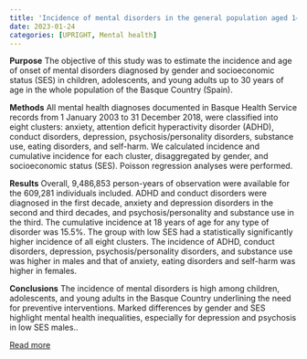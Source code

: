 ```yaml
---
title: 'Incidence of mental disorders in the general population aged 1–30 years disaggregated by gender and socioeconomic status'
date: 2023-01-24
categories: [UPRIGHT, Mental health]
---
```

**Purpose**
The objective of this study was to estimate the incidence and age of onset of mental disorders diagnosed by gender and socioeconomic status (SES) in children, adolescents, and young adults up to 30 years of age in the whole population of the Basque Country (Spain).

**Methods**
All mental health diagnoses documented in Basque Health Service records from 1 January 2003 to 31 December 2018, were classified into eight clusters: anxiety, attention deficit hyperactivity disorder (ADHD), conduct disorders, depression, psychosis/personality disorders, substance use, eating disorders, and self-harm. We calculated incidence and cumulative incidence for each cluster, disaggregated by gender, and socioeconomic status (SES). Poisson regression analyses were performed.

**Results**
Overall, 9,486,853 person-years of observation were available for the 609,281 individuals included. ADHD and conduct disorders were diagnosed in the first decade, anxiety and depression disorders in the second and third decades, and psychosis/personality and substance use in the third. The cumulative incidence at 18 years of age for any type of disorder was 15.5%. The group with low SES had a statistically significantly higher incidence of all eight clusters. The incidence of ADHD, conduct disorders, depression, psychosis/personality disorders, and substance use was higher in males and that of anxiety, eating disorders and self-harm was higher in females.

**Conclusions**
The incidence of mental disorders is high among children, adolescents, and young adults in the Basque Country underlining the need for preventive interventions. Marked differences by gender and SES highlight mental health inequalities, especially for depression and psychosis in low SES males..

[Read more](https://doi.org/10.1007/s00127-023-02425-z)